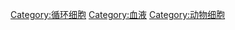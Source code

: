 {{Commonscat|Blood cells}}

[[Category:循环细胞|Category:循环细胞]]
[[Category:血液|Category:血液]]
[[Category:动物细胞|Category:动物细胞]]